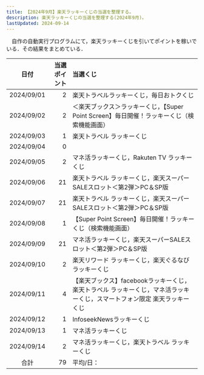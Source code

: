 ```yaml
---
title: 【2024年9月】楽天ラッキーくじの当選を整理する。
description: 楽天ラッキーくじの当選を整理する(2024年9月)。
lastUpdated: 2024-09-14
---
```


　自作の自動実行プログラムにて，楽天ラッキーくじを引いてポイントを稼いでいる．その結果をまとめている．
<LinkCard
  title="楽天ラッキーくじを完全自動でクリック！【楽天ポイ活ジャーニー】"
  description="note上で自動クリックプログラムを販売しています．"
  href="https://note.com/tomohikoseven/n/n416ade99ebed"
/>

| 日付 | 当選ポイント | 当選くじ |
| :---: | ---: | :--- |
| 2024/09/01 | 2 | 楽天トラベルラッキーくじ，毎日おトクくじ |
| 2024/09/02 | 2 | ＜楽天ブックス＞ラッキーくじ，【Super Point Screen】毎日開催！ラッキーくじ（検索機能画面）|
| 2024/09/03 | 1 | 楽天トラベル ラッキーくじ |
| 2024/09/04 | 0 | |
| 2024/09/05 | 2 | マネ活ラッキーくじ，Rakuten TV ラッキーくじ |
| 2024/09/06 | 21 | 楽天トラベル ラッキーくじ，楽天スーパーSALEスロット＜第2弾＞PC＆SP版 |
| 2024/09/07 | 21 | 楽天トラベル ラッキーくじ，楽天スーパーSALEスロット＜第2弾＞PC＆SP版 |
| 2024/09/08 | 1 | 【Super Point Screen】毎日開催！ラッキーくじ（検索機能画面） |
| 2024/09/09 | 21 | マネ活ラッキーくじ，楽天スーパーSALEスロット＜第2弾＞PC＆SP版 |
| 2024/09/10 | 2 | 楽天リワード ラッキーくじ，楽天ぐるなびラッキーくじ |
| 2024/09/11 | 4 | 【楽天ブックス】facebookラッキーくじ，楽天トラベル ラッキーくじ，マネ活ラッキーくじ，スマートフォン限定 楽天ラッキーくじ |
| 2024/09/12 | 1 | InfoseekNewsラッキーくじ |
| 2024/09/13 | 1 | マネ活ラッキーくじ |
| 2024/09/14 | 2 | マネ活ラッキーくじ，楽天トラベル ラッキーくじ |
| 合計 | 79 | 平均/日： |



